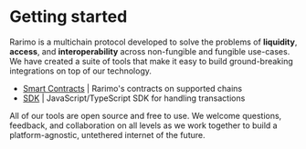 ---
---

# Getting started

Rarimo is a multichain protocol developed to solve the problems of **liquidity**, **access**, and **interoperability** across non-fungible and fungible use-cases.
We have created a suite of tools that make it easy to build ground-breaking integrations on top of our technology.

- [Smart Contracts](./smart-contracts) | Rarimo's contracts on supported chains
- [SDK](./sdk) | JavaScript/TypeScript SDK for handling transactions

All of our tools are open source and free to use.
We welcome questions, feedback, and collaboration on all levels as we work together to build a platform-agnostic, untethered internet of the future.
